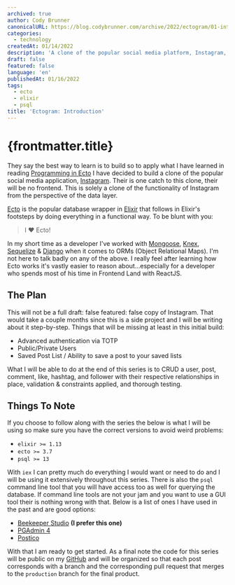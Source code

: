 ```yaml
---
archived: true
author: Cody Brunner
canonicalURL: https://blog.codybrunner.com/archive/2022/ectogram/01-introduction
categories:
  - technology
createdAt: 01/14/2022
description: 'A clone of the popular social media platform, Instagram, written in Elixir & Ecto.'
draft: false
featured: false
language: 'en'
publishedAt: 01/16/2022
tags:
  - ecto
  - elixir
  - psql
title: 'Ectogram: Introduction'
---
```



# {frontmatter.title}

They say the best way to learn is to build so to apply what I have learned in reading [Programming in Ecto](https://pragprog.com/titles/wmecto/programming-ecto/) I have decided to build a clone of the popular social media application, [Instagram](https://www.instagram.com/). Their is one catch to this clone, their will be no frontend. This is solely a clone of the functionality of Instagram from the perspective of the data layer.

[Ecto](https://hexdocs.pm/ecto/Ecto.html) is the popular database wrapper in [Elixir](https://elixir-lang.org/) that follows in Elixir's footsteps by doing everything in a functional way. To be blunt with you:

> I ❤️ Ecto!

In my short time as a developer I've worked with [Mongoose](https://mongoosejs.com/), [Knex](https://knexjs.org/), [Sequelize](https://sequelize.org/) & [Django](https://docs.djangoproject.com/en/4.0/topics/db/queries/) when it comes to ORMs (Object Relational Maps). I'm not here to talk badly on any of the above. I really feel after learning how Ecto works it's vastly easier to reason about...especially for a developer who spends most of his time in Frontend Land with ReactJS.

## The Plan

This will not be a full draft: false
featured: false copy of Instagram. That would take a couple months since this is a side project and I will be writing about it step-by-step. Things that will be missing at least in this initial build:

- Advanced authentication via TOTP
- Public/Private Users
- Saved Post List / Ability to save a post to your saved lists

What I will be able to do at the end of this series is to CRUD a user, post, comment, like, hashtag, and follower with their respective relationships in place, validation & constraints applied, and thorough testing.

## Things To Note

If you choose to follow along with the series the below is what I will be using so make sure you have the correct versions to avoid weird problems:

- `elixir >= 1.13`
- `ecto >= 3.7`
- `psql >= 13`

With `iex` I can pretty much do everything I would want or need to do and I will be using it extensively throughout this series. There is also the `psql` command line tool that you will have access too as well for querying the database. If command line tools are not your jam and you want to use a GUI tool their is nothing wrong with that. Below is a list of ones I have used in the past and are good options:

- [Beekeeper Studio](https://www.beekeeperstudio.io/) **(I prefer this one)**
- [PGAdmin 4](https://www.pgadmin.org/download/)
- [Postico](https://eggerapps.at/postico/)

With that I am ready to get started. As a final note the code for this series will be public on my [GitHub](https://github.com/rockchalkwushock) and will be organized so that each post corresponds with a branch and the corresponding pull request that merges to the `production` branch for the final product.

<Signature />
